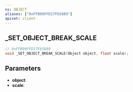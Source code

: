 ```yaml
---
ns: OBJECT
aliases: ["0xFFB99FFD17F65889"]
apiset: client
---
```

## _SET_OBJECT_BREAK_SCALE

```c
// 0xFFB99FFD17F65889
void _SET_OBJECT_BREAK_SCALE(Object object, float scale);
```


## Parameters
* **object**:
* **scale**: